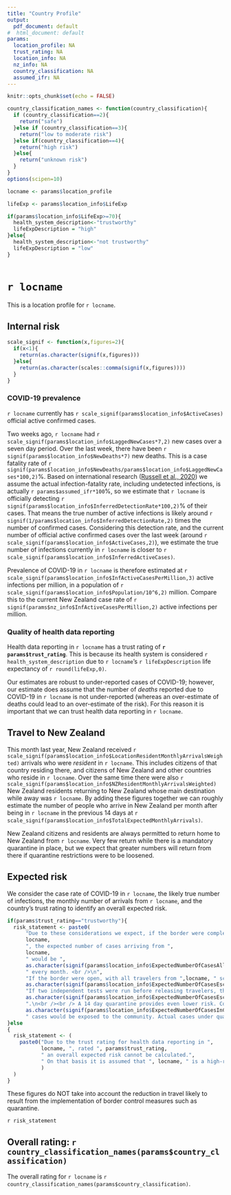 ```yaml
---
title: "Country Profile"
output:
  pdf_document: default
#  html_document: default
params:
  location_profile: NA
  trust_rating: NA
  location_info: NA
  nz_info: NA
  country_classification: NA
  assumed_ifr: NA
---
```



```r
knitr::opts_chunk$set(echo = FALSE)

country_classification_names <- function(country_classification){
  if (country_classification==2){
    return("safe")
  }else if (country_classification==3){
    return("low to moderate risk")
  }else if(country_classification==4){
    return("high risk")
  }else{
    return("unknown risk")
  }
}
options(scipen=10)
```

```r


locname <- params$location_profile

lifeExp <- params$location_info$LifeExp

if(params$location_info$LifeExp>=70){
  health_system_description<-"trustworthy"
  lifeExpDescription = "high"
}else{
  health_system_description<-"not trustworthy"
  lifeExpDescription = "low"
}



```

# `r locname`

This is a location profile for `r locname`.

## Internal risk

```r
scale_signif <- function(x,figures=2){
  if(x<1){
    return(as.character(signif(x,figures)))
  }else{
    return(as.character(scales::comma(signif(x,figures))))
  }
}
```


### COVID-19 prevalence



`r locname` currently has `r scale_signif(params$location_info$ActiveCases)` official active confirmed cases. 

Two weeks ago, `r locname` had `r scale_signif(params$location_info$LaggedNewCases*7,2)` new cases over a seven day period. Over the last week, there have been `r signif(params$location_info$NewDeaths*7)` new deaths. This is a case fatality rate of `r signif(params$location_info$NewDeaths/params$location_info$LaggedNewCases*100,2)`%. Based on international research ([Russell et al., 2020](https://www.eurosurveillance.org/docserver/fulltext/eurosurveillance/25/12/eurosurv-25-12-3.pdf?expires=1595971685&id=id&accname=guest&checksum=D0BDDC4636765D23E28F7C144F813284)) we assume the actual infection-fatality rate, including undetected infections, is actually `r params$assumed_ifr*100`%, so we estimate that `r locname` is officially detecting `r signif(params$location_info$InferredDetectionRate*100,2)`% of their cases. That means the true number of active infections is likely around `r signif(1/params$location_info$InferredDetectionRate,2)` times the number of confirmed cases. Considering this detection rate, and the current number of official active confirmed cases over the last week (around `r scale_signif(params$location_info$ActiveCases,2)`), we estimate the true number of infections currently in `r locname` is closer to `r scale_signif(params$location_info$InferredActiveCases)`.

Prevalence of COVID-19 in `r locname` is therefore estimated at `r scale_signif(params$location_info$InfActiveCasesPerMillion,3)` active infections per million, in a population of `r scale_signif(params$location_info$Population/10^6,2)` million. Compare this to the current New Zealand case rate of `r signif(params$nz_info$InfActiveCasesPerMillion,2) ` active infections per million. 
<!--This is the "inferred" infection rate. It accounts for the likely number of undetected cases by starting with the detected case rate, and adjusting upward depending on the number of fatalities in the relevant country.-->

### Quality of health data reporting

Health data reporting in `r locname` has a trust rating of **`r params$trust_rating`**. This is because its health system is considered `r health_system_description ` due to `r locname`'s `r lifeExpDescription` life expectancy of `r round(lifeExp,0)`.

Our estimates are robust to under-reported cases of COVID-19; however, our estimate does assume that the number of _deaths_ reported due to COVID-19 in `r locname` is not under-reported (whereas an over-estimate of deaths could lead to an over-estimate of the risk). For this reason it is important that we can trust health data reporting in `r locname`.

## Travel to New Zealand

This month last year, New Zealand received `r scale_signif(params$location_info$LocationResidentMonthlyArrivalsWeighted) ` arrivals who were _resident_ in `r locname`. This includes citizens of that country residing there, and citizens of New Zealand and other countries who reside in `r locname`. Over the same time there were also `r scale_signif(params$location_info$NZResidentMonthlyArrivalsWeighted) ` New Zealand residents returning to New Zealand whose main destination while away was `r locname`. By adding these figures together we can roughly estimate the number of people who arrive in New Zealand per month after being in `r locname` in the previous 14 days at `r scale_signif(params$location_info$TotalExpectedMonthlyArrivals) `.

New Zealand citizens and residents are always permitted to return home to New Zealand from `r locname`. Very few return while there is a mandatory quarantine in place, but we expect that greater numbers will return from there if quarantine restrictions were to be loosened.

## Expected risk


We consider the case rate of COVID-19 in `r locname`, 
the likely true number of infections, the monthly number of arrivals from 
`r locname`, and the country's trust rating to identify an overall expected risk.

```r

if(params$trust_rating=="trustworthy"){
  risk_statement <- paste0(
      "Due to these considerations we expect, if the border were completely open to ",
      locname,
      ", the expected number of cases arriving from ",
      locname,
      " would be ",
      as.character(signif(params$location_info$ExpectedNumberOfCasesAll,2)),
      " every month. <br />\n",
      "If the border were open, with all travelers from ",locname, " screened before entry, the expected case numbers exposed to the community would be reduced to ",
      as.character(signif(params$location_info$ExpectedNumberOfCasesEscapingOneScreen,2)),". ",
      "If two independent tests were run before releasing travelers, this could be reduced to ",
      as.character(signif(params$location_info$ExpectedNumberOfCasesEscapingTwoScreens,2)),
      ".\n<br /><br /> A 14 day quarantine provides even lower risk. Considering New Zealand's quarantine system as it has existed over the last few months, a quarantine system could ensure that only around ",
      as.character(signif(params$location_info$ExpectedNumberOfCasesInCommunity,2)),
      " cases would be exposed to the community. Actual cases under quarantine would be lower still due to the suppression of travel in response to a quarantine system.")
}else
{
  risk_statement <- (
    paste0("Due to the trust rating for health data reporting in ",
           locname, ", rated ", params$trust_rating,
           " an overall expected risk cannot be calculated.",
           " On that basis it is assumed that ", locname, " is a high-risk location."
           )
  )
}

```

These figures do NOT take into account the reduction in travel likely to result from the implementation of border control measures such as quarantine.

`r risk_statement`


## Overall rating: `r country_classification_names(params$country_classification)`

The overall rating for `r locname` is `r country_classification_names(params$country_classification)`.





